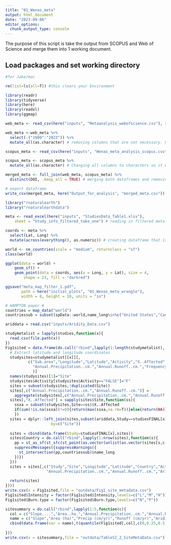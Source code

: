 ```yaml
---
title: "01_Wenas_meta"
output: html_document
date: "2023-09-06"
editor_options: 
  chunk_output_type: console
---
```


The purpose of this script is take the output from SCOPUS and Web of Science and merge them into 1 working document. 

## Load packages and set working directory
```r
#for Jake/mac

rm(list=ls(all=T)) #this clears your Environment

library(readr)
library(tidyverse)
library(here)
library(readxl)
library(ggmap)
```


```r
web_meta <- read_csv(here("inputs", "Metaanalysis_webofscience.csv"), skip = 10) # reading in web of science output

web_meta <-web_meta %>% 
  select(-("1900":"2023")) %>% 
  mutate_all(as.character) # removing columns that are not necessary. Column 1900:2023 are purely counting the amount of citations per year and I don't care for that. I am also making all columns characters so it will be easier to merge. 

scopus_meta <- read_csv(here("inputs", "Wenas_meta_analysis_scopus.csv")) # reading in the scopus output

scopus_meta <- scopus_meta %>% 
  mutate_all(as.character) # Changing all columns to characters so it will be easier to merge

merged_meta <- full_join(web_meta, scopus_meta) %>% 
  distinct(DOI, .keep_all = TRUE) # merging both dataframes and removing duplicated DOIs. This yields 319 studies. 

# export dataframe 
write_csv(merged_meta, here("Output_for_analysis", "merged_meta.csv")) # exporting merged dataframe into outputs file


```

```r
library("rnaturalearth")
library("rnaturalearthdata")

meta <- read_excel(here("inputs", "StudiesData_Table1.xlsx"), 
    sheet = "Study_info_filtered_take_one") # reading in filtered meta data sheet

coords <- meta %>% 
  select(Lat, Long) %>% 
  mutate(across(everything(), as.numeric)) # creating dataframe that is just the coordinates

world <- ne_countries(scale = "medium", returnclass = "sf")
class(world)

ggplot(data = world) +
    geom_sf() +
    geom_point(data = coords, aes(x = Long, y = Lat), size = 4, 
        shape = 23, fill = "darkred") 

ggsave("meta_map_filter_1.pdf",
       path = here("initial_plots", "01_Wenas_meta_wrangle"),
       width = 8, height = 10, units = "in")

```


```r
# HAMPTON paper # 
countries = map_data("world")
countriessub = subset(spData::world,name_long%in%c("United States","Canada","Australia","Spain","Portugal","South Africa"))

ariddata = read.csv("inputs/Aridity_Data.csv")

studymetalist = lapply(studies,function(x){
  read.csv(file.path(x))
})
Fig1sited = data.frame(do.call("rbind",lapply(1:length(studymetalist), function(x){
  # Extract latitude and longitude coordinates
  studysites=studymetalist[[x]][,
          c("Sub.area","Longitude","Latitude","Activity","X..Affected","Intensity","Burn.type","Slope....","Area..ha.",
            "Annual.Precipitation..cm.","Annual.Runoff..cm.","Frequency","Data.source","Data.Type"
            )]
  names(studysites)[1]="Site"
  studysites$Activity[studysites$Activity=="FALSE"]="F"
  sites = subset(studysites,!duplicated(Site))
  sites[,c("Annual.Precipitation..cm.","Annual.Runoff..cm.")] = 
    aggregate(studysites[,c("Annual.Precipitation..cm.","Annual.Runoff..cm.")],by=list(studysites$Site),FUN=mean,na.action=na.omit)[,-1]
  sites[,"X..Affected"] = sapply(sites$Site,function(ss){
    ssxa = subset(studysites,Site==ss)$X..Affected
    if(sum(!is.na(ssxa))!=0){return(max(ssxa,na.rm=T))}else{return(NA)}
    })
  sites = dplyr::left_join(sites,subset(ariddata,Study==studiesFINAL[x])[,c("Site","Aridity.Index")],
                    by=c("Site"))
  
  sites = cbind(data.frame(Study=studiesFINAL[x],sites))
  sites$Country = do.call("rbind",lapply(1:nrow(sites),function(s){
    pp = st_as_sf(st_sfc(st_point(as.vector(unlist(as.vector(sites[s,c("Longitude","Latitude")]))))),crs=4326)
    suppressMessages({suppressWarnings({
      st_intersection(pp,countriessub)$name_long
    })})
  }))
  sites = sites[,c("Study","Site","Longitude","Latitude","Country","Activity","X..Affected","Intensity","Burn.type","Slope....","Area..ha.",
                  "Annual.Precipitation..cm.","Annual.Runoff..cm.","Aridity.Index","Frequency","Data.source","Data.Type")]
  
  return(sites)
})))
write.csv(x = Fig1sited,file = "outdata/Fig1_site_metadata.csv")
Fig1sited$Intensity = factor(Fig1sited$Intensity,levels=c("L","M","H"))
Fig1sited$Burn.type = factor(Fig1sited$Burn.type,levels=c("N","P"))

sitesummary = do.call("rbind",lapply(1:5,function(c){
  col = c("Slope....","Area..ha.","Annual.Precipitation..cm.","Annual.Runoff..cm.","Aridity.Index")[c]
  name = c("Slope","Area (ha)","Precip (cm/yr)","Runoff (cm/yr)","Aridity Index")[c]
  cbind(data.frame(var = name),t(quantile(Fig1sited[,col],c(0,0.25,0.5,0.75,1),na.rm=T)))
  
}))
write.csv(x = sitesummary,file = "outdata/TableSI_2_SiteMetaData.csv")

```

















